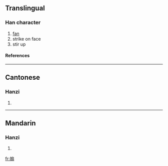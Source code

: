 {{see|煽}}

==Translingual==
===Han character===
{{Han char|rn=64|rad=手|as=10|sn=13|four=5302<sub>7</sub>|canj=手竹尸一 (QHSM), 手戈尸一 (QISM)}}
# [[fan]]
# strike on face
# stir up
====References====
{{Han ref|kx=0447.230|dkj=12502|dj=0798.150|hdz=31937.070|uh=6427|ud=25639|bh=DDB5|bd=56757}}
----
==Cantonese==
===Hanzi===
{{yue-hanzi|jyut=|y=sin3}}
# {{defn|Cantonese}}

----
==Mandarin==
===Hanzi===
{{cmn-hanzi|pin=[[shān]] ([[shan1]])|wg=shan<sup>1</sup>}}
# {{defn|Mandarin}}

[[fr:搧]]